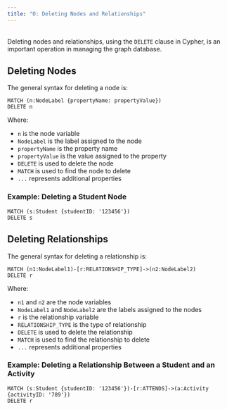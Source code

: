 ```yaml
---
title: "O: Deleting Nodes and Relationships"
---
```


<br>
Deleting nodes and relationships, using the `DELETE` clause in Cypher, is an important operation in managing the graph database. 

## Deleting Nodes

The general syntax for deleting a node is:

```cypher
MATCH (n:NodeLabel {propertyName: propertyValue})
DELETE n
```

Where:

- `n` is the node variable
- `NodeLabel` is the label assigned to the node
- `propertyName` is the property name
- `propertyValue` is the value assigned to the property
- `DELETE` is used to delete the node
- `MATCH` is used to find the node to delete
- `...` represents additional properties

### Example: Deleting a Student Node

```cypher
MATCH (s:Student {studentID: '123456'})
DELETE s
```

## Deleting Relationships

The general syntax for deleting a relationship is:

```cypher
MATCH (n1:NodeLabel1)-[r:RELATIONSHIP_TYPE]->(n2:NodeLabel2)
DELETE r
```

Where:

- `n1` and `n2` are the node variables
- `NodeLabel1` and `NodeLabel2` are the labels assigned to the nodes
- `r` is the relationship variable
- `RELATIONSHIP_TYPE` is the type of relationship
- `DELETE` is used to delete the relationship
- `MATCH` is used to find the relationship to delete
- `...` represents additional properties


### Example: Deleting a Relationship Between a Student and an Activity

```cypher
MATCH (s:Student {studentID: '123456'})-[r:ATTENDS]->(a:Activity {activityID: '789'})
DELETE r
```